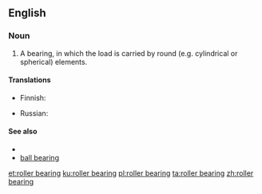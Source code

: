 ==English==

===Noun===
{{en-noun|head=[[roller]] [[bearing]]}}

# A bearing, in which the load is carried by round (e.g. cylindrical or spherical) elements.

====Translations====
{{trans-top|type of bearing}}
* Finnish: {{t+|fi|vierintälaakeri}}
{{trans-mid}}
* Russian: {{t|ru|роликовый подшипник|m|sc=Cyrl|tr=rólikovyj podšípnik}}
{{trans-bottom}}

====See also====
* {{pedialite|Rolling-element bearing}}
* [[ball bearing]]

[[et:roller bearing]]
[[ku:roller bearing]]
[[pl:roller bearing]]
[[ta:roller bearing]]
[[zh:roller bearing]]